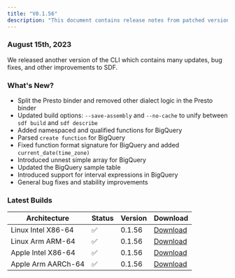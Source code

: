 ```yaml
---
title: "V0.1.56"
description: "This document contains release notes from patched version v0.1.56 of SDF."
---
```

### August 15th, 2023

We released another version of the CLI which contains many updates, bug fixes, and other improvements to SDF.

### What's New?
- Split the Presto binder and removed other dialect logic in the Presto binder
- Updated build options: `--save-assembly` and `--no-cache` to unify between `sdf build` and `sdf describe`
- Added namespaced and qualified functions for BigQuery
- Parsed `create function` for BigQuery
- Fixed function format signature for BigQuery and added `current_date(time_zone)`
- Introduced unnest simple array for BigQuery
- Updated the BigQuery sample table
- Introduced support for interval expressions in BigQuery
- General bug fixes and stability improvements

### Latest Builds 

| Architecture           | Status | Version | Download |
| ---------------------- | ------ | ------- | -------- |
| Linux Intel X86-64     |   ✅   | 0.1.56  | [Download](https://cdn.sdf.com/releases/download/sdf-v0.1.56-x86_64-unknown-linux-musl.tar.gz) |
| Linux Arm ARM-64       |   ✅   | 0.1.56  | [Download](https://cdn.sdf.com/releases/download/sdf-v0.1.56-arm-unknown-linux-gnueabihf.tar.gz) |
| Apple Intel X86-64     |   ✅   | 0.1.56  | [Download](https://cdn.sdf.com/releases/download/sdf-v0.1.56-x86_64-apple-darwin.tar.gz) |
| Apple Arm AARCh-64     |   ✅   | 0.1.56  | [Download](https://cdn.sdf.com/releases/download/sdf-v0.1.56-aarch64-apple-darwin.tar.gz) |
